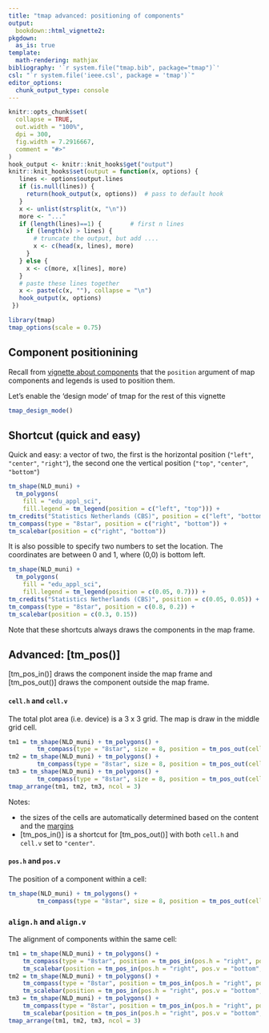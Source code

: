 ```yaml
---
title: "tmap advanced: positioning of components"
output: 
  bookdown::html_vignette2:
pkgdown:
  as_is: true
template:
  math-rendering: mathjax
bibliography: '`r system.file("tmap.bib", package="tmap")`'
csl: "`r system.file('ieee.csl', package = 'tmap')`"
editor_options: 
  chunk_output_type: console
---
```


```r
knitr::opts_chunk$set(
  collapse = TRUE,
  out.width = "100%",
  dpi = 300,
  fig.width = 7.2916667,
  comment = "#>"
)
hook_output <- knitr::knit_hooks$get("output")
knitr::knit_hooks$set(output = function(x, options) {
   lines <- options$output.lines
   if (is.null(lines)) {
     return(hook_output(x, options))  # pass to default hook
   }
   x <- unlist(strsplit(x, "\n"))
   more <- "..."
   if (length(lines)==1) {        # first n lines
     if (length(x) > lines) {
       # truncate the output, but add ....
       x <- c(head(x, lines), more)
     }
   } else {
     x <- c(more, x[lines], more)
   }
   # paste these lines together
   x <- paste(c(x, ""), collapse = "\n")
   hook_output(x, options)
 })

```


```r
library(tmap)
tmap_options(scale = 0.75)
```

## Component positionining

Recall from [vignette about components](https://r-tmap.github.io/tmap/articles/07_basic_components) that the `position` argument of map components and legends is used to position them.

Let's enable the 'design mode' of tmap for the rest of this vignette

```r
tmap_design_mode()
```


## Shortcut (quick and easy)

Quick and easy: a vector of two, the first is the horizontal position (`"left"`, `"center"`, `"right"`), the second one the vertical position (`"top"`, `"center"`, `"bottom"`)

```r
tm_shape(NLD_muni) +
  tm_polygons(
    fill = "edu_appl_sci",
    fill.legend = tm_legend(position = c("left", "top"))) +
tm_credits("Statistics Netherlands (CBS)", position = c("left", "bottom")) +
tm_compass(type = "8star", position = c("right", "bottom")) +
tm_scalebar(position = c("right", "bottom"))
```

It is also possible to specify two numbers to set the location. The coordinates are between 0 and 1, where (0,0) is bottom left.

```r
tm_shape(NLD_muni) +
  tm_polygons(
    fill = "edu_appl_sci",
    fill.legend = tm_legend(position = c(0.05, 0.7))) +
tm_credits("Statistics Netherlands (CBS)", position = c(0.05, 0.05)) +
tm_compass(type = "8star", position = c(0.8, 0.2)) +
tm_scalebar(position = c(0.3, 0.15))
```

Note that these shortcuts always draws the components in the map frame. 

## Advanced: [tm_pos()]


[tm_pos_in()] draws the component inside the map frame and [tm_pos_out()] draws the component outside the map frame.

#### `cell.h` and `cell.v`

The total plot area (i.e. device) is a 3 x 3 grid. The map is draw in the middle grid cell.

```r
tm1 = tm_shape(NLD_muni) + tm_polygons() +
		tm_compass(type = "8star", size = 8, position = tm_pos_out(cell.h = "left", cell.v = "center"))
tm2 = tm_shape(NLD_muni) + tm_polygons() +
		tm_compass(type = "8star", size = 8, position = tm_pos_out(cell.h = "center", cell.v = "bottom"))
tm3 = tm_shape(NLD_muni) + tm_polygons() +
		tm_compass(type = "8star", size = 8, position = tm_pos_out(cell.h = "right", cell.v = "bottom"))
tmap_arrange(tm1, tm2, tm3, ncol = 3)

```

Notes: 

* the sizes of the cells are automatically determined based on the content and the [margins](https://r-tmap.github.io/tmap/articles/42_margins)
* [tm_pos_in()] is a shortcut for [tm_pos_out()] with both `cell.h` and `cell.v` set to `"center"`.

#### `pos.h` and `pos.v`

The position of a component within a cell:

```r
tm_shape(NLD_muni) + tm_polygons() +
		tm_compass(type = "8star", size = 8, position = tm_pos_out(cell.h = "left", cell.v = "center", pos.v = "bottom"))
```

### `align.h` and `align.v`

The alignment of components within the same cell:

```r
tm1 = tm_shape(NLD_muni) + tm_polygons() +
	tm_compass(type = "8star", position = tm_pos_in(pos.h = "right", pos.v = "bottom", align.h = "left")) +
	tm_scalebar(position = tm_pos_in(pos.h = "right", pos.v = "bottom", align.h = "left"))
tm2 = tm_shape(NLD_muni) + tm_polygons() +
	tm_compass(type = "8star", position = tm_pos_in(pos.h = "right", pos.v = "bottom", align.h = "center")) +
	tm_scalebar(position = tm_pos_in(pos.h = "right", pos.v = "bottom", align.h = "left"))
tm3 = tm_shape(NLD_muni) + tm_polygons() +
	tm_compass(type = "8star", position = tm_pos_in(pos.h = "right", pos.v = "bottom", align.h = "right")) +
	tm_scalebar(position = tm_pos_in(pos.h = "right", pos.v = "bottom", align.h = "left"))
tmap_arrange(tm1, tm2, tm3, ncol = 3)
```
